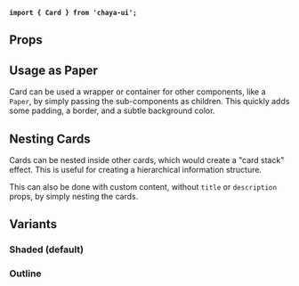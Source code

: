 
<Meta
    title="Components/Display/Card"
    of={CardStories}
/>

<Title>Card</Title>

**`import { Card } from 'chaya-ui';`**

<Primary />

## Props

<Controls />

## Usage as Paper

Card can be used a wrapper or container for other components, like a `Paper`, by simply passing the sub-components as
children. This quickly adds some padding, a border, and a subtle background color.

<Story story={CardStories.AsPaper} />

## Nesting Cards

Cards can be nested inside other cards, which would create a "card stack" effect. This is useful for creating a
hierarchical information structure.

<Primary name="Nested Cards" />

This can also be done with custom content, without `title` or `description` props, by simply nesting the cards.

<Primary name="Nested Cards With Custom Content" />

## Variants

### Shaded (default)

<Primary />

### Outline

<Primary name="Outline Variant" />